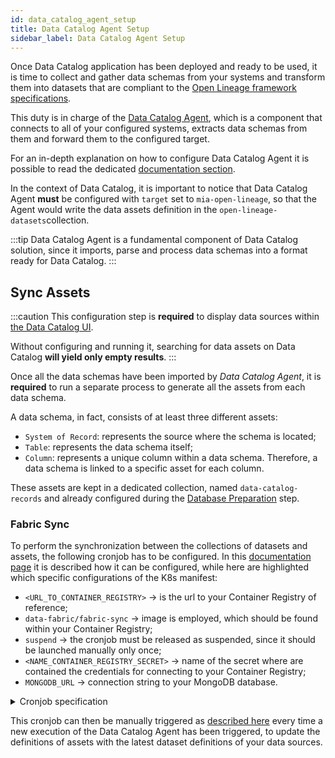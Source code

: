 ```yaml
---
id: data_catalog_agent_setup
title: Data Catalog Agent Setup
sidebar_label: Data Catalog Agent Setup
---
```


Once Data Catalog application has been deployed and ready to be used, it is time to collect and gather data schemas from your systems
and transform them into datasets that are compliant to the [Open Lineage framework specifications](https://openlineage.io/docs/).  

This duty is in charge of the [Data Catalog Agent](/runtime_suite_templates/data-catalog-agent/10_overview.md), which is a component that
connects to all of your configured systems, extracts data schemas from them and forward them to the configured target.

For an in-depth explanation on how to configure Data Catalog Agent it is possible to read the dedicated [documentation section](/runtime_suite_templates/data-catalog-agent/20_configuration.md).

In the context of Data Catalog, it is important to notice that Data Catalog Agent **must** be configured with `target` set to `mia-open-lineage`, so that
the Agent would write the data assets definition in the `open-lineage-datasets`collection.

:::tip
Data Catalog Agent is a fundamental component of Data Catalog solution, since it imports, parse and process data schemas
into a format ready for Data Catalog.
:::

## Sync Assets

:::caution
This configuration step is __required__ to display data sources within [the Data Catalog UI](/data_catalog/data_catalog_frontend.mdx).

Without configuring and running it, searching for data assets on Data Catalog __will yield only empty results__.
:::

Once all the data schemas have been imported by _Data Catalog Agent_, it is __required__ to run a separate process to generate all the assets from each data schema.

A data schema, in fact, consists of at least three different assets:

- `System of Record`: represents the source where the schema is located;
- `Table`: represents the data schema itself;
- `Column`: represents a unique column within a data schema. Therefore, a data schema is linked to a specific asset for each column. 

These assets are kept in a dedicated collection, named `data-catalog-records` and already configured during the [Database Preparation](/data_catalog/database_setup.mdx) step.

### Fabric Sync

To perform the synchronization between the collections of datasets and assets, the following cronjob has to be configured. In this [documentation page](/development_suite/api-console/api-design/jobs-cronjob.md)
it is described how it can be configured, while here are highlighted which specific configurations of the K8s manifest:

- `<URL_TO_CONTAINER_REGISTRY>` &rarr; is the url to your Container Registry of reference;
- `data-fabric/fabric-sync` &rarr; image is employed, which should be found within your Container Registry;
- `suspend` &rarr; the cronjob must be released as suspended, since it should be launched manually only once;
- `<NAME_CONTAINER_REGISTRY_SECRET>` &rarr; name of the secret where are contained the credentials for connecting to your Container Registry;
- `MONGODB_URL` &rarr; connection string to your MongoDB database.

<details>
<summary>Cronjob specification</summary>
<p>

```yaml
apiVersion: batch/v1
kind: CronJob
metadata:
  name: fabric-sync
  labels:
    app: fabric-sync
    # ...
  # ...
spec:
  concurrencyPolicy: Forbid
  successfulJobsHistoryLimit: 3
  failedJobsHistoryLimit: 1
  schedule: '* * * * *'
  # this job MUST be deployed as suspended, since it just run once
  suspend: true
  jobTemplate:
    spec:
      backoffLimit: 1
      template:
        metadata:
          name: fabric-sync
          labels:
            app: fabric-sync
            # ...
          # ...
        spec:
          imagePullSecrets:
            - name: <NAME_CONTAINER_REGISTRY_SECRET>
          containers:
            - name: fabric-sync
              # current latest stable version of the image is 0.1.0
              image: <URL_TO_CONTAINER_REGISTRY>/data-fabric/fabric-sync:0.1.0
              args: [
                "records",
                "sync",
                "--url", # you can omit this flag by setting an environment variable called `MONGODB_URL`.
                "{{MONGODB_URL}}",
              ]
          restartPolicy: Never
```

</p>
</details>

This cronjob can then be manually triggered as [described here](/development_suite/monitoring/resources/cronjobs.md#manually-launching-a-cronjob)
every time a new execution of the Data Catalog Agent has been triggered, to update the definitions of assets with the latest dataset definitions
of your data sources.
